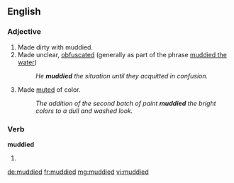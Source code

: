 ==English==

===Adjective===
{{en-adj}}

# Made dirty with muddied.
# Made unclear, [[obfuscated]] (generally as part of the phrase [[muddied the water]])
#: ''He '''muddied''' the situation until they acquitted in confusion.''
# Made [[muted]] of color.
#: ''The addition of the second batch of paint '''muddied''' the bright colors to a dull and washed look.''

===Verb===
'''muddied'''

# {{past of|muddy}}

[[de:muddied]]
[[fr:muddied]]
[[mg:muddied]]
[[vi:muddied]]